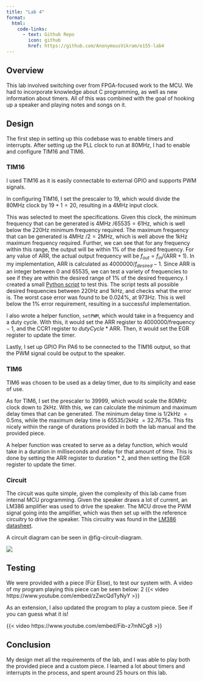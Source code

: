 ```yaml
---
title: "Lab 4"
format:
  html:
    code-links:
      - text: Github Repo
        icon: github
        href: https://github.com/AnonymousVikram/e155-lab4
---
```


## Overview

This lab involved switching over from FPGA-focused work to the MCU. We had to incorporate knowledge about C programming, as well as new information about timers. All of this was combined with the goal of hooking up a speaker and playing notes and songs on it.

## Design

The first step in setting up this codebase was to enable timers and interrupts. 
After setting up the PLL clock to run at 80MHz, I had to enable and configure TIM16 and TIM6. 

### TIM16

I used TIM16 as it is easily connectable to external GPIO and supports PWM signals.

In configuring TIM16, I set the prescaler to 19, which would divide the 80MHz clock by $19 + 1 = 20$, resulting in a 4MHz input clock.

This was selected to meet the specifications. 
Given this clock, the minimum frequency that can be generated is $4$MHz $/ 65535 = 61$Hz, which is well below the 220Hz minimum frequency required. 
The maximum frequency that can be generated is $4$MHz $/ 2 = 2$MHz, which is well above the 1kHz maximum frequency required.
Further, we can see that for any frequency within this range, the output will be within 1% of the desired frequency.
For any value of ARR, the actual output frequency will be $f_{out} = f_{in} / (\text{ARR} + 1)$. In my implementation, $\text{ARR}$ is calculated as $4000000 / f_{desired} - 1$.
Since $\text{ARR}$ is an integer between 0 and 65535, we can test a variety of frequencies to see if they are within the desired range of 1% of the desired frequency.
I created a small [Python script](temp.py) to test this. The script tests all possible desired frequencies between 220Hz and 1kHz, and checks what the error is. The worst case error was found to be 0.024%, at 973Hz.
This is well below the 1% error requirement, resulting in a successful implementation.

I also wrote a helper function, `setPWM`, which would take in a frequency and a duty cycle.
With this, it would set the ARR register to $4000000 / \text{frequency} - 1$, and the CCR1 register to $dutyCycle * \text{ARR}$.
Then, it would set the EGR register to update the timer.

Lastly, I set up GPIO Pin PA6 to be connected to the TIM16 output, so that the PWM signal could be output to the speaker.

### TIM6

TIM6 was chosen to be used as a delay timer, due to its simplicity and ease of use.

As for TIM6, I set the prescaler to 39999, which would scale the 80MHz clock down to 2kHz.
With this, we can calculate the minimum and maximum delay times that can be generated.
The minimum delay time is $1 / 2$kHz $= 0.5$ms, while the maximum delay time is $65535 / 2$kHz $= 32.7675$s.
This fits nicely within the range of durations provided in both the lab manual and the provided piece.

A helper function was created to serve as a delay function, which would take in a duration in milliseconds and delay for that amount of time.
This is done by setting the ARR register to $\text{duration} * 2$, and then setting the EGR register to update the timer.

### Circuit

The circuit was quite simple, given the complexity of this lab came from internal MCU programming. Given the speaker draws a lot of current,
an LM386 amplifier was used to drive the speaker. The MCU drove the PWM signal going into the amplifier, which was then set up with the 
reference circuitry to drive the speaker. This circuitry was found in the [LM386 datasheet](https://www.ti.com/lit/ds/symlink/lm386.pdf).

A circuit diagram can be seen in @fig-circuit-diagram.

::: {#fig-circuit-diagram}
![](images/circuitdiagram.png)
:::

## Testing

We were provided with a piece (Für Elise), to test our system with. A video of my program playing this piece can be seen below: 
2
{{< video https://www.youtube.com/embed/zZwcQdTyNyY >}}

As an extension, I also updated the program to play a custom piece. See if you can guess what it is!

{{< video https://www.youtube.com/embed/Fib-z7mNCg8 >}}

## Conclusion

My design met all the requirements of the lab, and I was able to play both the provided piece and a custom piece. I learned a lot about timers and interrupts in the process, and spent around 25 hours on this lab.